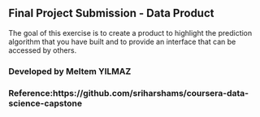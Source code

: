 ##  Final Project Submission - Data Product

The goal of this exercise is to create a product to highlight the prediction algorithm that you have built and to provide an interface that can be accessed by others.

### Developed by Meltem YILMAZ

### Reference:https://github.com/sriharshams/coursera-data-science-capstone